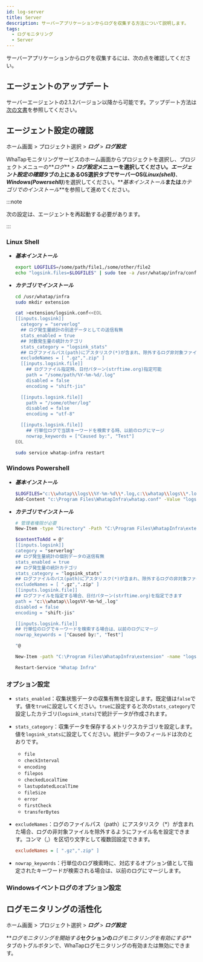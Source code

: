 ```yaml
---
id: log-server
title: Server
description: サーバーアプリケーションからログを収集する方法について説明します。
tags:
  - ログモニタリング
  - Server
---
```


サーバーアプリケーションからログを収集するには、次の点を確認してください。

## エージェントのアップデート

サーバーエージェントの2.1.2バージョン以降から可能です。アップデート方法は[次の文書](../server/agent-update)を参照してください。

## エージェント設定の確認

ホーム画面 > プロジェクト選択 > **_ログ_** > **_ログ設定_**

WhaTapモニタリングサービスのホーム画面からプロジェクトを選択し、プロジェクトメニューの**_ログ_** > **_ログ設定_**メニューを選択してください。**_エージェント設定の確認_**タブの上にあるOS選択タブでサーバーOS(**_Linux(shell)_**、**_Windows(Powersehll)_**)を選択してください。**_基本インストール_**または**_カテゴリでのインストール_**を参照して進めてください。 

:::note

次の設定は、エージェントを再起動する必要があります。

:::

### Linux Shell

- **_基本インストール_**

  ```bash title='Linux Shell'
  export LOGFILES=/some/path/file1,/some/other/file2
  echo "logsink.files=$LOGFILES" | sudo tee -a /usr/whatap/infra/conf/whatap.conf
  ```

- **_カテゴリでインストール_**

  ```bash title='Linux Shell' {7-12,14,15,25,26} showLineNumbers
  cd /usr/whatap/infra
  sudo mkdir extension

  cat >extension/logsink.conf<<EOL
  [[inputs.logsink]]
    category = "serverlog"
    ## ログ発生量統計の別途データとしての送信有無
    stats_enabled = true 
    ## 対数発生量の統計カテゴリ
    stats_category = "logsink_stats"
    ## ログファイルパス(path)にアスタリスク(*)が含まれ、除外するログ非対象ファイル名設定 
    excludeNames = [ ".gz",".zip" ] 
    [[inputs.logsink.file]]
      ## ログファイル指定時、日付パターン(strftime.org)指定可能
      path = "/some/path/%Y-%m-%d/.log" 
      disabled = false
      encoding = "shift-jis"

    [[inputs.logsink.file]]
      path = "/some/other/log"
      disabled = false
      encoding = "utf-8"

    [[inputs.logsink.file]]
      ## 行単位ログで当該キーワードを検索する時、以前のログにマージ
      nowrap_keywords = ["Caused by:", "Test"]
  EOL

  sudo service whatap-infra restart
  ```

### Windows Powershell

- **_基本インストール_**

  ```bash title='Windows Powershell'
  $LOGFILES="c:\\whatap\\logs\\%Y-%m-%d\\*.log,c:\\whatap\\logs\\*.log"
  Add-Content "c:\Program Files\WhatapInfra\whatap.conf" -Value "logsink.files=$LOGFILES"
  ```

- **_カテゴリでインストール_**

  ```bash title='Windows Powershell' {7-11,14,15,20,21} showLineNumbers
  # 管理者権限が必要
  New-Item -type "Directory" -Path "C:\Program Files\WhatapInfra\extension"

  $contentToAdd = @"
  [[inputs.logsink]]
  category = "serverlog"
  ## ログ発生量統計の個別データの送信有無
  stats_enabled = true 
  ## ログ発生量の統計カテゴリ
  stats_category = "logsink_stats"
  ## ログファイルのパス(path)にアスタリスク(*)が含まれ、除外するログの非対象ファイル名の設定
  excludeNames = [ ".gz",".zip" ] 
  [[inputs.logsink.file]]
  ## ログファイルを指定する場合、日付パターン(strftime.org)を指定できます
  path = "c:\\whatap\\logs%Y-%m-%d_.log"
  disabled = false
  encoding = "shift-jis"

  [[inputs.logsink.file]]
  ## 行単位のログでキーワードを検索する場合は、以前のログにマージ
  nowrap_keywords = ["Caused by:", "Test"]

  "@

  New-Item -path "C:\Program Files\WhatapInfra\extension" -name "logsink.conf" -type "file" -value $contentToAdd -Force

  Restart-Service "Whatap Infra"
  ```

### オプション設定

- `stats_enabled`：収集状態データの収集有無を設定します。既定値は`false`です。値を`true`に設定してください。`true`に設定すると次の`stats_category`で設定したカテゴリ(`logsink_stats`)で統計データが作成されます。

- `stats_category`：収集データを保存するメトリクスカテゴリを設定します。値を`logsink_stats`に設定してください。統計データのフィールドは次のとおりです。

  - `file`
  - `checkInterval`
  - `encoding`
  - `filepos`
  - `checkedLocalTime`
  - `lastupdatedLocalTime`
  - `fileSize`
  - `error`
  - `firstCheck`
  - `transferBytes`

- `excludeNames`：ログのファイルパス（path）にアスタリスク（\*）が含まれた場合、ログの非対象ファイルを除外するようにファイル名を設定できます。コンマ（,）を区切り文字として複数回設定できます。

  ```ini title='Example'
  excludeNames = [ ".gz",".zip" ]
  ```

- `nowrap_keywords`：行単位のログ検索時に、対応するオプション値として指定されたキーワードが検索される場合は、以前のログにマージします。

### Windowsイベントログのオプション設定


<Logserverwindowsevent />

## ログモニタリングの活性化

ホーム画面 > プロジェクト選択 > **_ログ_** > **_ログ設定_**

**_ログモニタリングを開始する_**セクションの**_ログモニタリングを有効にする_**タブのトグルボタンで、WhaTapログモニタリングの有効または無効にできます。 


<Logjavastart />


<Logactivenote />
